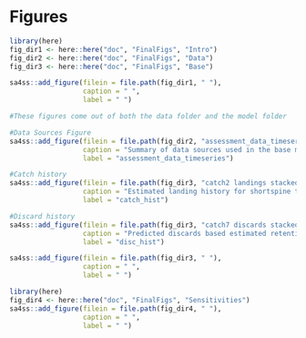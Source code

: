 \clearpage
# Figures

```r
library(here)
fig_dir1 <- here::here("doc", "FinalFigs", "Intro")
fig_dir2 <- here::here("doc", "FinalFigs", "Data")
fig_dir3 <- here::here("doc", "FinalFigs", "Base")
```

```r

sa4ss::add_figure(filein = file.path(fig_dir1, " "), 
                  caption = " ", 
                  label = " ")
```

```r

#These figures come out of both the data folder and the model folder

#Data Sources Figure
sa4ss::add_figure(filein = file.path(fig_dir2, "assessment_data_timeseries.png"), 
                  caption = "Summary of data sources used in the base model.", 
                  label = "assessment_data_timeseries")

#Catch history
sa4ss::add_figure(filein = file.path(fig_dir3, "catch2 landings stacked.png"), 
                  caption = "Estimated landing history for shortspine thornyhead.", 
                  label = "catch_hist")

#Discard history
sa4ss::add_figure(filein = file.path(fig_dir3, "catch7 discards stacked plot (depends on multiple fleets).png"), 
                  caption = "Predicted discards based estimated retention and selectivity for each fleet.", 
                  label = "disc_hist")
```

```r

sa4ss::add_figure(filein = file.path(fig_dir3, " "), 
                  caption = " ", 
                  label = " ")
```

```r
library(here)
fig_dir4 <- here::here("doc", "FinalFigs", "Sensitivities")
sa4ss::add_figure(filein = file.path(fig_dir4, " "), 
                  caption = " ", 
                  label = " ")
```
